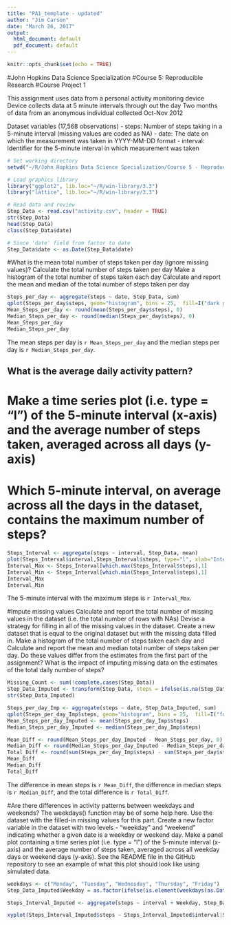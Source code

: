 ---
title: "PA1_template - updated"
author: "Jim Carson"
date: "March 26, 2017"
output:
  html_document: default
  pdf_document: default
---

```{r setup, include=FALSE}
knitr::opts_chunk$set(echo = TRUE)
```

#John Hopkins Data Science Specialization
#Course 5: Reproducible Research
#Course Project 1

This assignment uses data from a personal activity monitoring device
Device collects data at 5 minute intervals through out the day
Two months of data from an anonymous individual collected Oct-Nov 2012

Dataset variables (17,568 observations)
  - steps: Number of steps taking in a 5-minute interval (missing values are coded as NA)
  - date: The date on which the measurement was taken in YYYY-MM-DD format
  - interval: Identifier for the 5-minute interval in which measurement was taken

```{r }
# Set working directory
setwd("~/R/John Hopkins Data Science Specialization/Course 5 - Reproducible Research/Data")

# Load graphics library
library("ggplot2", lib.loc="~/R/win-library/3.3")
library("lattice", lib.loc="~/R/win-library/3.3")

# Read data and review
Step_Data <- read.csv("activity.csv", header = TRUE)
str(Step_Data)
head(Step_Data)
class(Step_Data$date)

# Since 'date' field from factor to date
Step_Data$date <- as.Date(Step_Data$date)
```

#What is the mean total number of steps taken per day (ignore missing values)?
Calculate the total number of steps taken per day
Make a histogram of the total number of steps taken each day
Calculate and report the mean and median of the total number of steps taken per day
```{r }
Steps_per_day <- aggregate(steps ~ date, Step_Data, sum)
qplot(Steps_per_day$steps, geom="histogram", bins = 25,  fill=I("dark green"), col=I("dark green"), xlab="Number of Steps")
Mean_Steps_per_day <- round(mean(Steps_per_day$steps), 0)
Median_Steps_per_day <- round(median(Steps_per_day$steps), 0)
Mean_Steps_per_day
Median_Steps_per_day
```

The mean steps per day is `r Mean_Steps_per_day` and the median steps per day is `r Median_Steps_per_day`.

## What is the average daily activity pattern?
# Make a time series plot (i.e. type = "l") of the 5-minute interval (x-axis) and the average number of steps taken, averaged across all days (y-axis)
# Which 5-minute interval, on average across all the days in the dataset, contains the maximum number of steps?
```{r }
Steps_Interval <- aggregate(steps ~ interval, Step_Data, mean)
plot(Steps_Interval$interval,Steps_Interval$steps, type="l", xlab="Interval", ylab="Number of Steps")
Interval_Max <- Steps_Interval[which.max(Steps_Interval$steps),1]
Interval_Min <- Steps_Interval[which.min(Steps_Interval$steps),1]
Interval_Max
Interval_Min
```

The 5-minute interval with the maximum steps is `r Interval_Max`.

#Impute missing values
Calculate and report the total number of missing values in the dataset (i.e. the total number of rows with NAs)
Devise a strategy for filling in all of the missing values in the dataset. 
Create a new dataset that is equal to the original dataset but with the missing data filled in.
Make a histogram of the total number of steps taken each day and Calculate and report the mean and median total number of steps taken per day. 
Do these values differ from the estimates from the first part of the assignment? 
What is the impact of imputing missing data on the estimates of the total daily number of steps?
```{r }
Missing_Count <- sum(!complete.cases(Step_Data))
Step_Data_Imputed <- transform(Step_Data, steps = ifelse(is.na(Step_Data$steps), Interval_Min, Step_Data$steps))
str(Step_Data_Imputed)

Steps_per_day_Imp <- aggregate(steps ~ date, Step_Data_Imputed, sum)
qplot(Steps_per_day_Imp$steps, geom="histogram", bins = 25,  fill=I("forest green"), col=I("forest green"), xlab="Number of Steps")
Mean_Steps_per_day_Imputed <- mean(Steps_per_day_Imp$steps)
Median_Steps_per_day_Imputed <- median(Steps_per_day_Imp$steps)

Mean_Diff <- round(Mean_Steps_per_day_Imputed - Mean_Steps_per_day, 0)
Median_Diff <- round(Median_Steps_per_day_Imputed - Median_Steps_per_day, 0)
Total_Diff <- round(sum(Steps_per_day_Imp$steps) - sum(Steps_per_day$steps), 0)
Mean_Diff
Median_Diff
Total_Diff
```

The difference in mean steps is `r Mean_Diff`, the difference in median steps is `r Median_Diff`, and the 
total difference is `r Total_Diff`.


#Are there differences in activity patterns between weekdays and weekends?
The weekdays() function may be of some help here. Use the dataset with the filled-in missing values for this part.
Create a new factor variable in the dataset with two levels - "weekday" and "weekend" indicating whether a given date is a weekday or weekend day.
Make a panel plot containing a time series plot (i.e. type = "l") of the 5-minute interval (x-axis) and the average number of steps taken, averaged across all weekday days or weekend days (y-axis). See the README file in the GitHub repository to see an example of what this plot should look like using simulated data.
```{r }
weekdays <- c("Monday", "Tuesday", "Wednesday", "Thursday", "Friday")
Step_Data_Imputed$Weekday = as.factor(ifelse(is.element(weekdays(as.Date(Step_Data_Imputed$date)),weekdays), "Weekday", "Weekend"))

Steps_Interval_Imputed <- aggregate(steps ~ interval + Weekday, Step_Data_Imputed, mean) 

xyplot(Steps_Interval_Imputed$steps ~ Steps_Interval_Imputed$interval|Steps_Interval_Imputed$Weekday, main="Average Steps per Day by Interval",xlab="Interval", ylab="Steps",layout=c(1,2), type="l")
```
